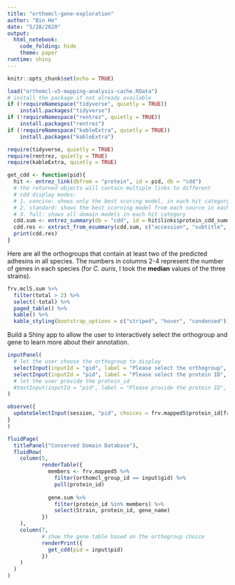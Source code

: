 ```yaml
---
title: "orthomcl-gene-exploration"
author: "Bin He"
date: "5/28/2020"
output: 
  html_notebook: 
    code_folding: hide
    theme: paper
runtime: shiny
---
```


```r
knitr::opts_chunk$set(echo = TRUE)
```

```r
load("orthomcl-v5-mapping-analysis-cache.RData")
# install the package if not already available
if (!requireNamespace("tidyverse", quietly = TRUE))
    install.packages("tidyverse")
if (!requireNamespace("rentrez", quietly = TRUE))
    install.packages("rentrez")
if (!requireNamespace("kableExtra", quietly = TRUE))
    install.packages("kableExtra")

require(tidyverse, quietly = TRUE)
require(rentrez, quietly = TRUE)
require(kableExtra, quietly = TRUE)
```

```r
get_cdd <- function(pid){
  hit <- entrez_link(dbfrom = "protein", id = pid, db = "cdd")
  # the returned objects will contain multiple links to different
  # cdd display modes:
  # 1. concise: shows only the best scoring model, in each hit category
  # 2. standard: shows the best scorning model from each source in each hit category (some redundancy)
  # 3. full: shows all domain models in each hit category
  cdd.sum <- entrez_summary(db = "cdd", id = hit$links$protein_cdd_summary)
  cdd.res <- extract_from_esummary(cdd.sum, c("accession", "subtitle", "abstract"), simplify = TRUE)
  print(cdd.res)
}
```

Here are all the orthogroups that contain at least two of the predicted adhesins in all species. The numbers in columns 2-4 represent the number of genes in each species (for _C. auris_, I took the **median** values of the three strains).
```r
frv.mcl5.sum %>% 
  filter(total > 2) %>% 
  select(-total) %>% 
  paged_table() %>% 
  kable() %>% 
  kable_styling(bootstrap_options = c("striped", "hover", "condensed"))

```

Build a Shiny app to allow the user to interactively select the orthogroup and gene to learn more about their annotation.
```r
inputPanel(
  # let the user choose the orthogroup to display
  selectInput(inputId = "gid", label = "Please select the orthogroup", choices = frv.mcl5.sum$group_id),
  selectInput(inputId = "pid", label = "Please select the protein ID", choices = frv.mapped5$protein_id, selected = "XP_718077.1")
  # let the user provide the protein_id
  #textInput(inputId = "pid", label = "Please provide the protein ID", value = "XP_718077.1")
)

observe({
  updateSelectInput(session, "pid", choices = frv.mapped5$protein_id[frv.mapped5$orthomcl_group_id == input$gid])
}
)

fluidPage(
  titlePanel("Conserved Domain Database"),
  fluidRow(
    column(5,
           renderTable({
             members <- frv.mapped5 %>% 
               filter(orthomcl_group_id == input$gid) %>% 
               pull(protein_id)
             
             gene.sum %>% 
               filter(protein_id %in% members) %>% 
               select(Strain, protein_id, gene_name)
           })
    ),
    column(7,
           # show the gene table based on the orthogroup choice
           renderPrint({
             get_cdd(pid = input$pid)
           }) 
    )       
  ) 
)
```

